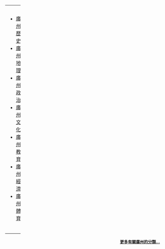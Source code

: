 {| width=100% 
| width=50% valign="top" |
* [[:Category:廣州歷史|廣州歷史]]
* [[:Category:廣州地理|廣州地理]]
* [[:Category:廣州政治|廣州政治]]
* [[:Category:廣州文化|廣州文化]]
* [[:Category:廣州教育|廣州教育]]
* [[:Category:廣州經濟|廣州經濟]]
* [[:Category:廣州體育|廣州體育]]
| width=50% valign="top" |
* [[:Category:廣州旅遊|廣州旅遊]]
* [[:Category:廣州交通|廣州交通]]
* [[:Category:廣州媒體|廣州媒體]]
* [[:Category:廣州宗教|廣州宗教]]
* [[:Category:廣州人|廣州人物]]
* [[:Category:廣州列表|廣州列表]]
* [[:Category:廣州外國人|廣州外國人]]
|-
| colspan="2"|
|}
<div align="right" style="font-size:small;">
'''[[:Category:廣州|更多有關廣州的分類...]]'''
</div>